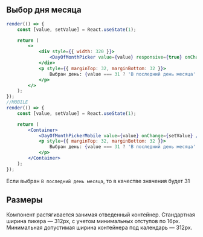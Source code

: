 ## Выбор дня месяца

```jsx live mobileHeight={640}
render(() => {
    const [value, setValue] = React.useState(1);

    return (
        <>
            <div style={{ width: 320 }}>
                <DayOfMonthPicker value={value} responsive={true} onChange={setValue} />
            </div>
            <p style={{ marginTop: 32, marginBottom: 32 }}>
                Выбран день: {value === 31 ? 'В последний день месяца' : value}
            </p>
        </>
    );
});
//MOBILE
render(() => {
    const [value, setValue] = React.useState(1);

    return (
        <Container>
            <DayOfMonthPickerMobile value={value} onChange={setValue} />
            <p style={{ marginTop: 32, marginBottom: 32 }}>
                Выбран день: {value === 31 ? 'В последний день месяца' : value}
            </p>
        </Container>
    );
});
```

Если выбран `В последний день месяца`, то в качестве значения будет 31

## Размеры

Компонент растягивается занимая отведенный контейнер.
Стандартная ширина пикера — 312px, с учетом минимальных отступов по 16px.
Минимальная допустимая ширина контейнера под календарь — 312px.

